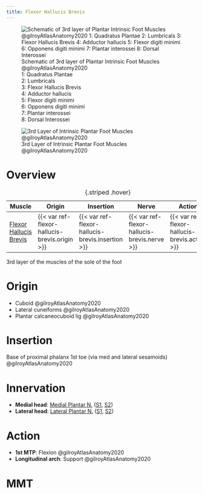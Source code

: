 ```yaml
---
title: Flexor Hallucis Brevis
---
```


:::{layout-ncol="3"}
![Schematic of 3rd layer of Plantar Intrinsic Foot Muscles @gilroyAtlasAnatomy2020 </br> 1: Quadratus Plantae </br> 2: Lumbricals </br> 3: Flexor Hallucis Brevis </br> 4: Adductor hallucis </br> 5: Flexor digiti minimi </br> 6: Opponens digiti minimi </br> 7: Plantar interossei </br> 8: Dorsal Interossei](/The Archive/Anatomy/Skeletal Muscles/Lower limb muscles/Ankle and Foot/Intrinsic Dorsal Foot Muscles/images/gilroyatlas fig33.21b schematic intrinsic 3rd layer foot muscles.png)

![3rd Layer of Intrinsic Plantar Foot Muscles @gilroyAtlasAnatomy2020](/The Archive/Anatomy/Skeletal Muscles/Lower limb muscles/Ankle and Foot/Intrinsic Dorsal Foot Muscles/images/gilroyatlas fig33.22b intrinsic 3rd layer foot muscles.png)
:::

# Overview

| Muscle  | Origin | Insertion | Nerve | Action |
|------|--------|-------|----------|--------|
| [Flexor Hallucis Brevis]({{< var ref-flexor-hallucis-brevis.path >}}) | {{< var ref-flexor-hallucis-brevis.origin >}} | {{< var ref-flexor-hallucis-brevis.insertion >}} | {{< var ref-flexor-hallucis-brevis.nerve >}} | {{< var ref-flexor-hallucis-brevis.action >}} |
: {.striped .hover}


3rd layer of the muscles of the sole of the foot

# Origin

- Cuboid @gilroyAtlasAnatomy2020
- Lateral cuneiforms @gilroyAtlasAnatomy2020
- Plantar calcaneocuboid lig @gilroyAtlasAnatomy2020



# Insertion
Base of proximal phalanx 1st toe (via med and lateral sesamoids) @gilroyAtlasAnatomy2020



# Innervation

- **Medial head**: [Medial Plantar N.]({{< var ref-medial-plantar-nervve.path >}}) ([S1]({{< var ref-nerve-root.s1 >}}), [S2]({{< var ref-nerve-root.s2 >}}))
- **Lateral head**: [Lateral Plantar N.]({{< var ref-lateral-plantar-nerve.path >}}) ([S1]({{< var ref-nerve-root.s1 >}}), [S2]({{< var ref-nerve-root.s2 >}}))


# Action

- **1st MTP**: Flexion @gilroyAtlasAnatomy2020
- **Longitudinal arch**: Support @gilroyAtlasAnatomy2020




# MMT 

